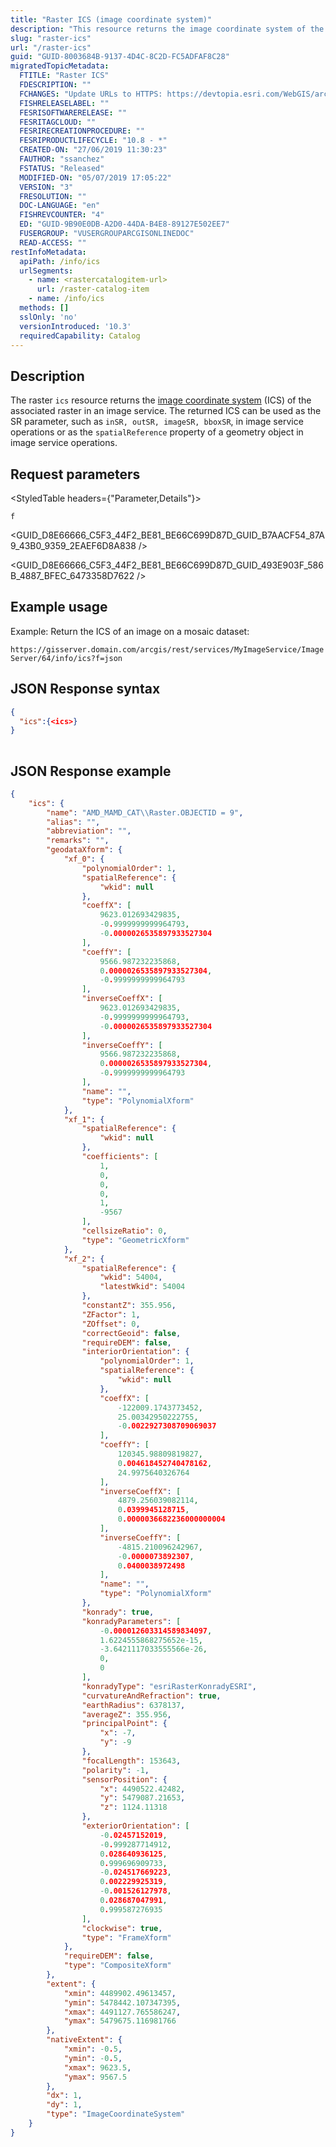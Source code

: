 ```yaml
---
title: "Raster ICS (image coordinate system)"
description: "This resource returns the image coordinate system of the associated raster in an image service."
slug: "raster-ics"
url: "/raster-ics"
guid: "GUID-8003684B-9137-4D4C-8C2D-FC5ADFAF8C28"
migratedTopicMetadata:
  FTITLE: "Raster ICS"
  FDESCRIPTION: ""
  FCHANGES: "Update URLs to HTTPS: https://devtopia.esri.com/WebGIS/arcgis-rest-api-documentation/issues/181"
  FISHRELEASELABEL: ""
  FESRISOFTWARERELEASE: ""
  FESRITAGCLOUD: ""
  FESRIRECREATIONPROCEDURE: ""
  FESRIPRODUCTLIFECYCLE: "10.8 - *"
  CREATED-ON: "27/06/2019 11:30:23"
  FAUTHOR: "ssanchez"
  FSTATUS: "Released"
  MODIFIED-ON: "05/07/2019 17:05:22"
  VERSION: "3"
  FRESOLUTION: ""
  DOC-LANGUAGE: "en"
  FISHREVCOUNTER: "4"
  ED: "GUID-9B90E0DB-A2D0-44DA-B4E8-89127E502EE7"
  FUSERGROUP: "VUSERGROUPARCGISONLINEDOC"
  READ-ACCESS: ""
restInfoMetadata:
  apiPath: /info/ics
  urlSegments:
    - name: <rastercatalogitem-url>
      url: /raster-catalog-item
    - name: /info/ics
  methods: []
  sslOnly: 'no'
  versionIntroduced: '10.3'
  requiredCapability: Catalog
---
```



## Description

The raster `ics` resource returns the [image coordinate system](/image-coordinate-system) (ICS) of the associated raster in an image service. The returned ICS can be used as the SR parameter, such as `inSR, outSR, imageSR, bboxSR`, in image service operations or as the `spatialReference` property of a geometry object in image service operations.

##  Request parameters 

<StyledTable headers={"Parameter,Details"}>

<StyledTableRow>

<StyledTableCell cellStyle="markdown">

`f` 

</StyledTableCell>

<StyledTableCell cellStyle="markdown">

<GUID_D8E66666_C5F3_44F2_BE81_BE66C699D87D_GUID_B7AACF54_87A9_43B0_9359_2EAEF6D8A838 />

<GUID_D8E66666_C5F3_44F2_BE81_BE66C699D87D_GUID_493E903F_586B_4887_BFEC_6473358D7622 />

</StyledTableCell>

</StyledTableRow>

</StyledTable>

## Example usage

Example: Return the ICS of an image on a mosaic dataset: 

`https://gisserver.domain.com/arcgis/rest/services/MyImageService/ImageServer/64/info/ics?f=json`

 

## JSON Response syntax

```json
{
  "ics":{<ics>}
}
          
```

 

## JSON Response example

```json
{
    "ics": {
        "name": "AMD_MAMD_CAT\\Raster.OBJECTID = 9",
        "alias": "",
        "abbreviation": "",
        "remarks": "",
        "geodataXform": {
            "xf_0": {
                "polynomialOrder": 1,
                "spatialReference": {
                    "wkid": null
                },
                "coeffX": [
                    9623.012693429835,
                    -0.9999999999964793,
                    -0.0000026535897933527304
                ],
                "coeffY": [
                    9566.987232235868,
                    0.0000026535897933527304,
                    -0.9999999999964793
                ],
                "inverseCoeffX": [
                    9623.012693429835,
                    -0.9999999999964793,
                    -0.0000026535897933527304
                ],
                "inverseCoeffY": [
                    9566.987232235868,
                    0.0000026535897933527304,
                    -0.9999999999964793
                ],
                "name": "",
                "type": "PolynomialXform"
            },
            "xf_1": {
                "spatialReference": {
                    "wkid": null
                },
                "coefficients": [
                    1,
                    0,
                    0,
                    0,
                    1,
                    -9567
                ],
                "cellsizeRatio": 0,
                "type": "GeometricXform"
            },
            "xf_2": {
                "spatialReference": {
                    "wkid": 54004,
                    "latestWkid": 54004
                },
                "constantZ": 355.956,
                "ZFactor": 1,
                "ZOffset": 0,
                "correctGeoid": false,
                "requireDEM": false,
                "interiorOrientation": {
                    "polynomialOrder": 1,
                    "spatialReference": {
                        "wkid": null
                    },
                    "coeffX": [
                        -122009.1743773452,
                        25.00342950222755,
                        -0.0022927308709069037
                    ],
                    "coeffY": [
                        120345.98809819827,
                        0.004618452740478162,
                        24.9975640326764
                    ],
                    "inverseCoeffX": [
                        4879.256039082114,
                        0.0399945128715,
                        0.0000036682236000000004
                    ],
                    "inverseCoeffY": [
                        -4815.210096242967,
                        -0.0000073892307,
                        0.0400038972498
                    ],
                    "name": "",
                    "type": "PolynomialXform"
                },
                "konrady": true,
                "konradyParameters": [
                    -0.000012603314589834097,
                    1.6224555868275652e-15,
                    -3.6421117033555566e-26,
                    0,
                    0
                ],
                "konradyType": "esriRasterKonradyESRI",
                "curvatureAndRefraction": true,
                "earthRadius": 6378137,
                "averageZ": 355.956,
                "principalPoint": {
                    "x": -7,
                    "y": -9
                },
                "focalLength": 153643,
                "polarity": -1,
                "sensorPosition": {
                    "x": 4490522.42482,
                    "y": 5479087.21653,
                    "z": 1124.11318
                },
                "exteriorOrientation": [
                    -0.02457152019,
                    -0.999287714912,
                    0.028640936125,
                    0.999696909733,
                    -0.024517669223,
                    0.002229925319,
                    -0.001526127978,
                    0.028687047991,
                    0.999587276935
                ],
                "clockwise": true,
                "type": "FrameXform"
            },
            "requireDEM": false,
            "type": "CompositeXform"
        },
        "extent": {
            "xmin": 4489902.49613457,
            "ymin": 5478442.107347395,
            "xmax": 4491127.765586247,
            "ymax": 5479675.116981766
        },
        "nativeExtent": {
            "xmin": -0.5,
            "ymin": -0.5,
            "xmax": 9623.5,
            "ymax": 9567.5
        },
        "dx": 1,
        "dy": 1,
        "type": "ImageCoordinateSystem"
    }
}
```

 
